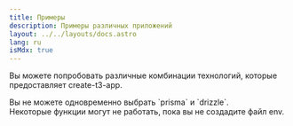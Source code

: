 ```yaml
---
title: Примеры
description: Примеры различных приложений
layout: ../../layouts/docs.astro
lang: ru
isMdx: true
---
```



Вы можете попробовать различные комбинации технологий, которые предоставляет create-t3-app.

<Callout type="info">
  Вы не можете одновременно выбрать `prisma` и `drizzle`.
</Callout>

<Form />

<Callout type="warning">
  Некоторые функции могут не работать, пока вы не создадите файл env.
</Callout>
